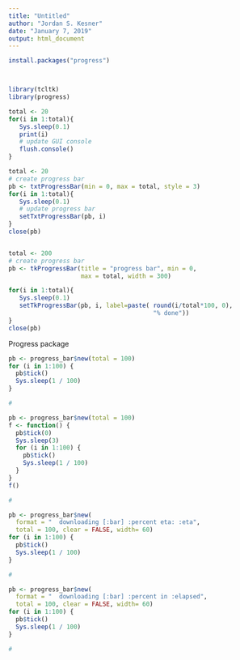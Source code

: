 ---
title: "Untitled"
author: "Jordan S. Kesner"
date: "January 7, 2019"
output: html_document
---


```{r}

install.packages("progress")



library(tcltk)
library(progress)


```



```{r}
total <- 20
for(i in 1:total){
   Sys.sleep(0.1)
   print(i)
   # update GUI console
   flush.console()                          
}
```




```{r}


total <- 20
# create progress bar
pb <- txtProgressBar(min = 0, max = total, style = 3)
for(i in 1:total){
   Sys.sleep(0.1)
   # update progress bar
   setTxtProgressBar(pb, i)
}
close(pb)



```



```{r}
total <- 200
# create progress bar
pb <- tkProgressBar(title = "progress bar", min = 0,
                    max = total, width = 300)

for(i in 1:total){
   Sys.sleep(0.1)
   setTkProgressBar(pb, i, label=paste( round(i/total*100, 0),
                                        "% done"))
}
close(pb)
```


Progress package
```{r}



pb <- progress_bar$new(total = 100)
for (i in 1:100) {
  pb$tick()
  Sys.sleep(1 / 100)
}

#

pb <- progress_bar$new(total = 100)
f <- function() {
  pb$tick(0)
  Sys.sleep(3)
  for (i in 1:100) {
    pb$tick()
    Sys.sleep(1 / 100)
  }
}
f()

#

pb <- progress_bar$new(
  format = "  downloading [:bar] :percent eta: :eta",
  total = 100, clear = FALSE, width= 60)
for (i in 1:100) {
  pb$tick()
  Sys.sleep(1 / 100)
}

#

pb <- progress_bar$new(
  format = "  downloading [:bar] :percent in :elapsed",
  total = 100, clear = FALSE, width= 60)
for (i in 1:100) {
  pb$tick()
  Sys.sleep(1 / 100)
}

#

```





